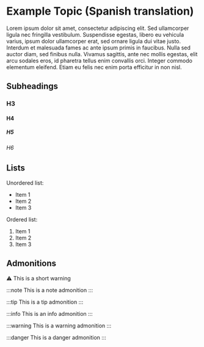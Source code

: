 # Example Topic (Spanish translation)

Lorem ipsum dolor sit amet, consectetur adipiscing elit. Sed ullamcorper ligula nec fringilla vestibulum. Suspendisse egestas, libero eu vehicula varius, ipsum dolor ullamcorper erat, sed ornare ligula dui vitae justo. Interdum et malesuada fames ac ante ipsum primis in faucibus. Nulla sed auctor diam, sed finibus nulla. Vivamus sagittis, ante nec mollis egestas, elit arcu sodales eros, id pharetra tellus enim convallis orci. Integer commodo elementum eleifend. Etiam eu felis nec enim porta efficitur in non nisl.

## Subheadings

### H3

#### H4

##### H5

###### H6

## Lists

Unordered list:

- Item 1
- Item 2
- Item 3

Ordered list:

1. Item 1
2. Item 2
3. Item 3

## Admonitions

:warning: This is a short warning

:::note
This is a note admonition
:::

:::tip
This is a tip admonition
:::

:::info
This is an info admonition
:::

:::warning
This is a warning admonition
:::

:::danger
This is a danger admonition
:::